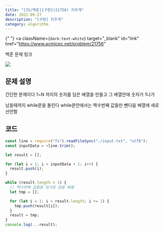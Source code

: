---
title: "[JS/백준]{구현}(21756) 지우개"
date: 2022-09-27
description: "[구현] 지우개"
category: algorithm
---

{" "}
<a
  className={`dark:text-white`}
  target="_blank"
  id="link"
  href="https://www.acmicpc.net/problem/21756"
>
  백준 문제 링크
</a>

<div>
  <img
    src="https://user-images.githubusercontent.com/75124028/192417684-49c809a8-ffb9-4c19-ba1e-d1a70017cf87.PNG"
    className={`max-w-full h-auto`}
  />
</div>
<h2 className={`dark:text-white`}>문제 설명</h2>

간단한 문제이다 1~N 까지의 숫자를 담은 배열을 만들고 그 배열안에 숫자가 1나가

남을때까지 while문을 돌린다 while문안에서는 짝수번째 값들만 뺀다음 배열에 새로 선언함

<h2 className={`dark:text-white`}>코드</h2>

```js showLineNumbers
const line = require("fs").readFileSync("./input.txt", "utf8");
const inputData = +line.trim();

let result = [];

for (let i = 1; i < inputData + 1; i++) {
  result.push(i);
}

while (result.length > 1) {
  // 짝수번째 값들을 임시로 담을 배열
  let tmp = [];

  for (let i = 1; i < result.length; i += 2) {
    tmp.push(result[i]);
  }
  result = tmp;
}
console.log(...result);
```
